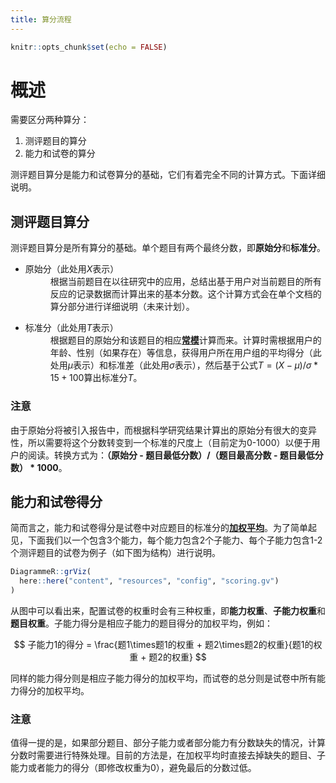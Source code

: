 ```yaml
---
title: 算分流程
---
```


```r
knitr::opts_chunk$set(echo = FALSE)
```

# 概述

需要区分两种算分：

1. 测评题目的算分
1. 能力和试卷的算分

测评题目算分是能力和试卷算分的基础，它们有着完全不同的计算方式。下面详细说明。

## 测评题目算分

测评题目算分是所有算分的基础。单个题目有两个最终分数，即**原始分**和**标准分**。

* 原始分（此处用$X$表示）
: 根据当前题目在以往研究中的应用，总结出基于用户对当前题目的所有反应的记录数据而计算出来的基本分数。这个计算方式会在单个文档的算分部分进行详细说明（未来计划）。
* 标准分（此处用$T$表示）
: 根据题目的原始分和该题目的相应[**常模**](/glossary#常模)计算而来。计算时需根据用户的年龄、性别（如果存在）等信息，获得用户所在用户组的平均得分（此处用$\mu$表示）和标准差（此处用$\sigma$表示），然后基于公式$T = (X - \mu) / \sigma * 15 + 100$算出标准分$T$。

### 注意

由于原始分将被引入报告中，而根据科学研究结果计算出的原始分有很大的变异性，所以需要将这个分数转变到一个标准的尺度上（目前定为0-1000）以便于用户的阅读。转换方式为：**（原始分 - 题目最低分数）/（题目最高分数 - 题目最低分数） * 1000**。

## 能力和试卷得分

简而言之，能力和试卷得分是试卷中对应题目的标准分的[**加权平均**](https://baike.baidu.com/item/加权平均值)。为了简单起见，下面我们以一个包含3个能力，每个能力包含2个子能力、每个子能力包含1-2个测评题目的试卷为例子（如下图为结构）进行说明。

```r
DiagrammeR::grViz(
  here::here("content", "resources", "config", "scoring.gv")
)
```

从图中可以看出来，配置试卷的权重时会有三种权重，即**能力权重**、**子能力权重**和**题目权重**。子能力得分是相应子能力的题目得分的加权平均，例如：

$$ 子能力1的得分 = \frac{题1\times题1的权重 + 题2\times题2的权重}{题1的权重 + 题2的权重} $$

同样的能力得分则是相应子能力得分的加权平均，而试卷的总分则是试卷中所有能力得分的加权平均。

### 注意

值得一提的是，如果部分题目、部分子能力或者部分能力有分数缺失的情况，计算分数时需要进行特殊处理。目前的方法是，在加权平均时直接去掉缺失的题目、子能力或者能力的得分（即修改权重为0），避免最后的分数过低。
